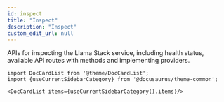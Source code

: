 ```yaml
---
id: inspect
title: "Inspect"
description: "Inspect"
custom_edit_url: null
---
```




APIs for inspecting the Llama Stack service, including health status, available API routes with methods and implementing providers.



```mdx-code-block
import DocCardList from '@theme/DocCardList';
import {useCurrentSidebarCategory} from '@docusaurus/theme-common';

<DocCardList items={useCurrentSidebarCategory().items}/>
```
